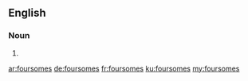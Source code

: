 ==English==

===Noun===
{{head|en|plural}}

# {{plural of|foursome|lang=en}}

[[ar:foursomes]]
[[de:foursomes]]
[[fr:foursomes]]
[[ku:foursomes]]
[[my:foursomes]]